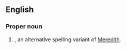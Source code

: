 ==English==

===Proper noun===
{{en-proper noun}}

# {{given name|en|female|from=Welsh}}, an alternative spelling variant of [[Meredith]].